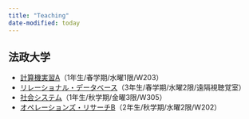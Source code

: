 ```yaml
---
title: "Teaching"
date-modified: today
---
```


## 法政大学

- [計算機実習A](https://zi-ang-liu.github.io/jb-computer-literacy)（1年生/春学期/水曜1限/W203）  
- [リレーショナル・データベース](https://zi-ang-liu.github.io/jb-database)（3年生/春学期/水曜2限/遠隔視聴覚室）
- [社会システム](https://zi-ang-liu.github.io/jb-sse)（1年生/秋学期/金曜3限/W305）
- [オペレーションズ・リサーチB](https://zi-ang-liu.github.io/jb-or)（2年生/秋学期/水曜2限/W202）

<!-- ## 過去の担当科目 -->

